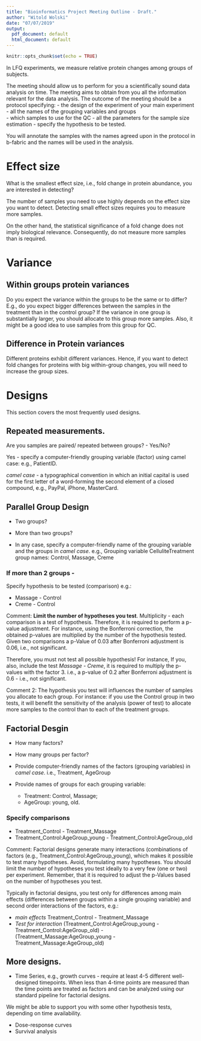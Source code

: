 ```yaml
---
title: "Bioinformatics Project Meeting Outline - Draft."
author: "Witold Wolski"
date: "07/07/2019"
output:
  pdf_document: default
  html_document: default
---
```


```r
knitr::opts_chunk$set(echo = TRUE)
```

In LFQ experiments, we measure relative protein changes among groups of subjects. 

The meeting should allow us to perform for you a scientifically sound data analysis on time. The meeting aims to obtain from you all the information relevant for the data analysis. The outcome of the meeting should be a protocol specifying:
   -  the design of the experiment of your main experiment
   - all the names of the grouping variables and groups  
   - which samples to use for the QC
   - all the parameters for the sample size estimation
   - specify the hypothesis to be tested.

You will annotate the samples with the names agreed upon in the protocol in b-fabric and the names will be used in the analysis.


# Effect size

What is the smallest effect size, i.e., fold change in protein abundance, you are interested in detecting?

The number of samples you need to use highly depends on the effect size you want to detect. Detecting small effect sizes requires you to measure more samples.

On the other hand, the statistical significance of a fold change does not imply biological relevance. Consequently, do not measure more samples than is required.


# Variance

## Within groups protein variances

Do you expect the variance within the groups to be the same or to differ? E.g., do you expect bigger differences between the samples in the treatment than in the control group? If the variance in one group is substantially larger, you should allocate to this group more samples. Also, it might be a good idea to use samples from this group for QC. 

## Difference in Protein variances

Different proteins exhibit different variances. Hence, if you want to detect fold changes for proteins with big within-group changes, you will need to increase the group sizes.


# Designs

This section covers the most frequently used designs.

## Repeated measurements.

Are you samples are paired/ repeated between groups? - Yes/No?

Yes - specify a computer-friendly grouping variable (factor) using camel case: e.g., PatientID.

_camel case_ - a typographical convention in which an initial capital is used for the first letter of a word-forming the second element of a closed compound, e.g., PayPal, iPhone, MasterCard.


## Parallel Group Design

- Two groups?
- More than two groups?
    
- In any case, specify a computer-friendly name of the grouping variable and the groups in _camel case_. 
e.g., Grouping variable CelluliteTreatment
group names: Control, Massage, Creme
    
### If more than 2 groups -

Specify hypothesis to be tested (comparison) e.g.:

- Massage - Control
- Creme - Control



Comment: __Limit the number of hypotheses you test__. Multiplicity - each comparison is a test of hypothesis. Therefore, it is required to perform a p-value adjustment. For instance, using the Bonferroni correction, the obtained p-values are multiplied by the number of the hypothesis tested. Given two comparisons a p-Value of 0.03 after Bonferroni adjustment is 0.06, i.e., not significant.

Therefore, you must not test all possible hypothesis! For instance, If you, also, include the test _Massage - Creme_, it is required to multiply the p-values with the factor 3. i.e., a p-value of $0.2$ after Bonferroni adjustment is $0.6$ - i.e., not significant.

Comment 2: The hypothesis you test will influences the number of samples you allocate to each group.
For instance: if you use the Control group in two tests, it will benefit the sensitivity of the analysis (power of test) to allocate more samples to the control than to each of the treatment groups.


## Factorial Desgin

- How many factors? 
- How many groups per factor?

- Provide computer-friendly names of the factors (grouping variables) in _camel case_. i.e., Treatment, AgeGroup
- Provide names of groups for each grouping variable:
     - Treatment: Control, Massage; 
     - AgeGroup: young, old.

### Specify comparisons

- Treatment_Control - Treatment_Massage
- Treatment_Control:AgeGroup_young - Treatment_Control:AgeGroup_old

Comment: Factorial designs generate many interactions (combinations of factors (e.g., Treatment_Control:AgeGroup_young), which makes it possible to test many hypotheses. Avoid, formulating many hypotheses. You should limit the number of hypotheses you test ideally to a very few (one or two) per experiment. Remember, that it is required to adjust the p-Values based on the number of hypotheses you test.

Typically in factorial designs, you test only for differences among main effects (differences between groups within a single grouping variable) and second order interactions of the factors, e.g.:

- _main effects_ Treatment_Control - Treatment_Massage
- _Test for interaction_ (Treatment_Control:AgeGroup_young - Treatment_Control:AgeGroup_old) - (Treatment_Massage:AgeGroup_young - Treatment_Massage:AgeGroup_old)




## More designs.

- Time Series, e.g., growth curves - require at least 4-5 different well-designed timepoints. When less than 4-time points are measured than the time points are treated as factors and can be analyzed using our standard pipeline for factorial designs.


We might be able to support you with some other hypothesis tests, depending on time availability.


- Dose-response curves 
- Survival analysis 

